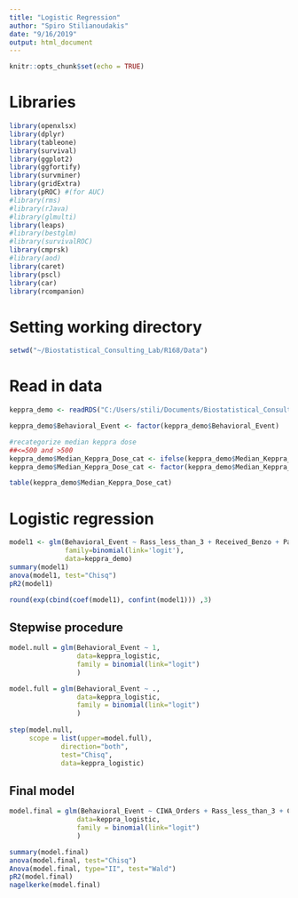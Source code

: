 ```yaml
---
title: "Logistic Regression"
author: "Spiro Stilianoudakis"
date: "9/16/2019"
output: html_document
---
```


```r
knitr::opts_chunk$set(echo = TRUE)
```

# Libraries

```r
library(openxlsx)
library(dplyr)
library(tableone)
library(survival)
library(ggplot2)
library(ggfortify)
library(survminer)
library(gridExtra)
library(pROC) #(for AUC)
#library(rms)
#library(rJava)
#library(glmulti)
library(leaps)
#library(bestglm)
#library(survivalROC)
library(cmprsk)
#library(aod)
library(caret)
library(pscl)
library(car)
library(rcompanion)
```

# Setting working directory

```r
setwd("~/Biostatistical_Consulting_Lab/R168/Data")
```

<!--
# Patients with behavioral event

```r
setwd("~/Biostatistical_Consulting_Lab/R168/Data")
pwbe <- read.csv("keppra_data_with_behavior_v2.csv", 
                header = TRUE,
                na.strings = "N/A",
                stringsAsFactors = FALSE,
                nrows = 453)
                #colClasses = c(rep("numeric",2),
                #               rep("character",3),
                #               rep("numeric",1),
                #               rep("character",1),
                #               rep("numeric",3),
                #               rep("character",3),
                #               rep("numeric",1),
                #               rep("character",1),
                #               rep("numeric",1),
                #               rep("character",2)))

dim(pwbe)
#453  27

table(unlist(lapply(pwbe,class)))
#character   integer   numeric 
#       17         4         6 
```

# Patients without behavioral event

```r
setwd("~/Biostatistical_Consulting_Lab/R168/Data")
pwobe <- read.csv("keppra_data_without_behavior_v2.csv", 
                header = TRUE,
                na.strings='N/A',
                stringsAsFactors = FALSE,
                nrows = 512)
                #colClasses = c(rep("numeric",2),
                #               rep("character",3),
                #               rep("numeric",1),
                #               rep("character",1),
                #               rep("numeric",3)))

dim(pwobe)
#512  19

table(unlist(lapply(pwobe,class)))
#character   integer   numeric 
#       12         3         4 
```

#Combine with and without behavioral event with only demographics

```r
vars <- c("RASS....3", "Median.Keppra.Dose", "Received.Benzo", "CIWA.Orders", "Pain.Scores", "Received.IV.opioid", "Concurrent.AED")
  
keppra_logistic <- rbind.data.frame(pwbe[,names(pwbe) %in% vars],
                                pwobe[,names(pwobe) %in% vars])

dim(keppra_logistic)
#965  7

keppra_logistic$BehavioralEvent <- c(rep("Yes", dim(pwbe)[1]),
                                 rep("No", dim(pwobe)[1]))
table(keppra_logistic$BehavioralEvent)
# No Yes 
#512 453

keppra_logistic$BehavioralEvent <- factor(keppra_logistic$BehavioralEvent)

names(keppra_logistic) <- c("Rass_less_than_3",
                        "Median_Keppra_Dose",
                        "Received_Benzo",
                        "CIWA_Orders",
                        "Pain_Scores",
                        "Received_IV_opioid",
                        "Concurrent_AED",
                        "Behavioral_Event")
```

# Checking missingness 

```r
str(keppra_logistic)

#missingness
lapply(keppra_logistic, function(x)table(is.na(x))) 
##no missingness

#summaries
lapply(keppra_logistic, function(x)if(class(x)=="numeric" | class(x)=="integer"){summary(x)}else(table(x, exclude = "ifany")))
##rass needs recoding
##median keppra dose needs recoding

```

# Recoding variables/ changing to factors

## Rass

```r
keppra_logistic$Rass_less_than_3[which(keppra_logistic$Rass_less_than_3=="yes")] <- "Yes" 
table(keppra_logistic$Rass_less_than_3)

keppra_logistic$Rass_less_than_3 <- factor(keppra_logistic$Rass_less_than_3)
```

## Median keppra dose needs recoding

```r
keppra_logistic$Median_Keppra_Dose[which(keppra_logistic$Median_Keppra_Dose=="5/14/1901")] <- "Missing"

#remove missing median keppra dose
keppra_logistic <- keppra_logistic[-which(keppra_logistic$Median_Keppra_Dose=="Missing"),]
dim(keppra_logistic) #963   8
table(keppra_logistic$Behavioral_Event) 
# No Yes 
#510 453 

table(keppra_logistic$Median_Keppra_Dose)

#recategorize median keppra dose
##<=500 and >500
keppra_logistic$Median_Keppra_Dose_cat <- ifelse(keppra_logistic$Median_Keppra_Dose %in% c("250", "500"), "<=500 mg", ">500 mg")

table(keppra_logistic$Median_Keppra_Dose_cat)

keppra_logistic$Median_Keppra_Dose_cat <- factor(keppra_logistic$Median_Keppra_Dose_cat, levels = c("<=500 mg", ">500 mg"))

#drop original median keppra
keppra_logistic <- keppra_logistic[, c(8, 1, 3:7, 9)]

```

## All other vars

```r
keppra_logistic$Received_Benzo <- factor(keppra_logistic$Received_Benzo)
keppra_logistic$CIWA_Orders <- factor(keppra_logistic$CIWA_Orders)
keppra_logistic$Pain_Scores <- factor(keppra_logistic$Pain_Scores, levels=c("0-3", "4-10"))
keppra_logistic$Received_IV_opioid <- factor(keppra_logistic$Received_IV_opioid)
keppra_logistic$Concurrent_AED <- factor(keppra_logistic$Concurrent_AED)

str(keppra_logistic)
```
-->

# Read in data

```r
keppra_demo <- readRDS("C:/Users/stili/Documents/Biostatistical_Consulting_Lab/R168/Data/keppra_demo.rds")

keppra_demo$Behavioral_Event <- factor(keppra_demo$Behavioral_Event)

#recategorize median keppra dose
##<=500 and >500
keppra_demo$Median_Keppra_Dose_cat <- ifelse(keppra_demo$Median_Keppra_Dose %in% c("250", "500"), "<=500 mg", ">500 mg")
keppra_demo$Median_Keppra_Dose_cat <- factor(keppra_demo$Median_Keppra_Dose_cat, levels = c("<=500 mg", ">500 mg"))

table(keppra_demo$Median_Keppra_Dose_cat)

```


# Logistic regression

```r

model1 <- glm(Behavioral_Event ~ Rass_less_than_3 + Received_Benzo + Pain_Scores + Received_IV_opioid + Concurrent_AED + Median_Keppra_Dose_cat,
              family=binomial(link='logit'),
              data=keppra_demo)
summary(model1)
anova(model1, test="Chisq")
pR2(model1)

round(exp(cbind(coef(model1), confint(model1))) ,3) 
```

## Stepwise procedure

```r
model.null = glm(Behavioral_Event ~ 1,
                 data=keppra_logistic,
                 family = binomial(link="logit")
                 )

model.full = glm(Behavioral_Event ~ .,
                 data=keppra_logistic,
                 family = binomial(link="logit")
                 )
    
step(model.null,
     scope = list(upper=model.full),
             direction="both",
             test="Chisq",
             data=keppra_logistic)
```

## Final model

```r
model.final = glm(Behavioral_Event ~ CIWA_Orders + Rass_less_than_3 + Concurrent_AED,
                 data=keppra_logistic,
                 family = binomial(link="logit")
                 )

summary(model.final)
anova(model.final, test="Chisq")
Anova(model.final, type="II", test="Wald")
pR2(model.final)
nagelkerke(model.final)
```

